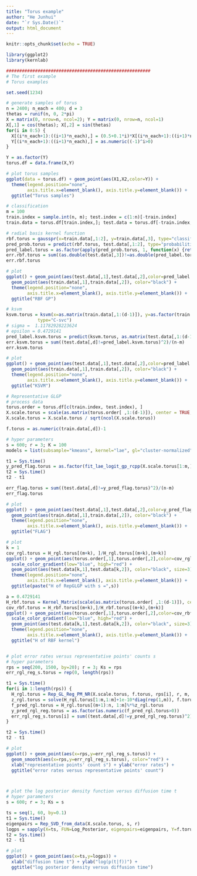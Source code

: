 ```yaml
---
title: "Torus example"
author: "He Junhui"
date: "`r Sys.Date()`"
output: html_document
---
```


```r
knitr::opts_chunk$set(echo = TRUE)
```

```r
library(ggplot2)
library(kernlab)
```

```r
#######################################################
# The first example
# Torus examples

set.seed(1234)
```

```r
# generate samples of torus
n = 2400; n_each = 400; d = 3
thetas = runif(n, 0, 2*pi)
X = matrix(0, nrow=n, ncol=2); Y = matrix(0, nrow=n, ncol=1)
X[,1] = cos(thetas); X[,2] = sin(thetas)
for(i in 0:5) {
  X[(i*n_each+1):((i+1)*n_each),] = (0.5+0.1*i)*X[(i*n_each+1):((i+1)*n_each),]
  Y[(i*n_each+1):((i+1)*n_each),] = as.numeric((-1)^i>0)
}

Y = as.factor(Y)
torus.df = data.frame(X,Y)
```

```r
# plot torus samples
ggplot(data = torus.df) + geom_point(aes(X1,X2,color=Y)) +
  theme(legend.position="none", 
        axis.title.x=element_blank(), axis.title.y=element_blank()) +
  ggtitle("Torus samples")
```


```r
# classification
m = 100
train.index = sample.int(n, m); test.index = c(1:n)[-train.index]
train.data = torus.df[train.index,]; test.data = torus.df[-train.index,]
```

```r
# radial basis kernel function
rbf.torus = gausspr(x=train.data[,1:2], y=train.data[,3], type="classification")
pred_prob.torus = predict(rbf.torus, test.data[,1:2], type="probabilities")
pred_label.torus = as.factor(apply(pred_prob.torus, 1, function(x) {return(which.max(x)-1)}))
err.rbf.torus = sum((as.double(test.data[,3])!=as.double(pred_label.torus))^2)/(n-m)
err.rbf.torus
```

```r
# plot
ggplot() + geom_point(aes(test.data[,1],test.data[,2],color=pred_label.torus)) + 
  geom_point(aes(train.data[,1],train.data[,2]), color="black") + 
  theme(legend.position="none", 
        axis.title.x=element_blank(), axis.title.y=element_blank()) + 
  ggtitle("RBF GP")
```

```r
# ksvm
ksvm.torus = ksvm(x=as.matrix(train.data[,1:(d-1)]), y=as.factor(train.data[,d]), 
            type="C-svc")
# sigma =  1.11782928223624 
# epsilon = 0.4729141
pred_label.ksvm.torus = predict(ksvm.torus, as.matrix(test.data[,1:(d-1)]))
err.ksvm.torus = sum((test.data[,d]!=pred_label.ksvm.torus)^2)/(n-m)
err.ksvm.torus
```


```r
# plot
ggplot() + geom_point(aes(test.data[,1],test.data[,2],color=pred_label.ksvm.torus)) + 
  geom_point(aes(train.data[,1],train.data[,2]), color="black") + 
  theme(legend.position="none", 
        axis.title.x=element_blank(), axis.title.y=element_blank()) + 
  ggtitle("KSVM")
```

```r
# Representative GLGP
# process data
torus.order = torus.df[c(train.index, test.index), ]
X.scale.torus = scale(as.matrix(torus.order[ ,1:(d-1)]), center = TRUE, scale = TRUE)
X.scale.torus = X.scale.torus / sqrt(ncol(X.scale.torus))

f.torus = as.numeric(train.data[,d])-1
```

```r
# hyper parameters
s = 600; r = 3; K = 100
models = list(subsample="kmeans", kernel="lae", gl="cluster-normalized", root=TRUE)
```

```r
t1 = Sys.time()
y_pred_flag.torus = as.factor(fit_lae_logit_gp_rcpp(X.scale.torus[1:m,], f.torus, X.scale.torus[(m+1):n,], s, r, K, models = models))
t2 = Sys.time()
t2 - t1
```

```r
err_flag.torus = sum((test.data[,d]!=y_pred_flag.torus)^2)/(n-m)
err_flag.torus
```

```r
# plot
ggplot() + geom_point(aes(test.data[,1],test.data[,2],color=y_pred_flag.torus)) + 
  geom_point(aes(train.data[,1],train.data[,2]), color="black") + 
  theme(legend.position="none", 
        axis.title.x=element_blank(), axis.title.y=element_blank()) + 
  ggtitle("FLAG")
```

```r
# plot
k = 1
cov_rgl.torus = H_rgl.torus[(m+k), ]/H_rgl.torus[(m+k),(m+k)]
ggplot() + geom_point(aes(torus.order[,1],torus.order[,2],color=cov_rgl.torus)) + 
  scale_color_gradient(low="blue", high="red") + 
  geom_point(aes(test.data[k,1],test.data[k,2]), color="black", size=3) + 
  theme(legend.position="none", 
        axis.title.x=element_blank(), axis.title.y=element_blank()) + 
  ggtitle(paste("H of RepGLGP with s =",s))

a = 0.4729141
H_rbf.torus = Kernel_Matrix(scale(as.matrix(torus.order[ ,1:(d-1)]), center = TRUE, scale = TRUE), a)
cov_rbf.torus = H_rbf.torus[(m+k),]/H_rbf.torus[(m+k),(m+k)]
ggplot() + geom_point(aes(torus.order[,1],torus.order[,2],color=cov_rbf.torus)) + 
  scale_color_gradient(low="blue", high="red") + 
  geom_point(aes(test.data[k,1],test.data[k,2]), color="black", size=3) + 
  theme(legend.position="none", 
        axis.title.x=element_blank(), axis.title.y=element_blank()) + 
  ggtitle("H of RBF kernel")


# plot error rates versus representative points' counts s
# hyper parameters
rps = seq(200, 1500, by=20); r = 3; Ks = rps
err_rgl_reg_s.torus = rep(0, length(rps))

t1 = Sys.time()
for(i in 1:length(rps)) {
  H_rgl.torus = Rep_GL_Reg_PM_NR(X.scale.torus, f.torus, rps[i], r, m, ks[i])
  z_rgl.torus = solve(H_rgl.torus[1:m,1:m]+1e-10*diag(rep(1,m)), f.torus)
  f_pred_rgl.torus = H_rgl.torus[(m+1):n, 1:m]%*%z_rgl.torus
  y_pred_rgl_reg.torus = as.factor(as.numeric(f_pred_rgl.torus>0))
  err_rgl_reg_s.torus[i] = sum((test.data[,d]!=y_pred_rgl_reg.torus)^2)/(n-m)
}

t2 = Sys.time()
t2 - t1

# plot
ggplot() + geom_point(aes(x=rps,y=err_rgl_reg_s.torus)) +
  geom_smooth(aes(x=rps,y=err_rgl_reg_s.torus), color="red") +
  xlab("representative points' count s") + ylab("error rates") + 
  ggtitle("error rates versus representative points' count")



# plot the log posterior density function versus diffusion time t
# hyper parameters
s = 600; r = 3; Ks = s

ts = seq(1, 60, by=0.1)
t1 = Sys.time()
eigenpairs = Rep_SVD_from_data(X.scale.torus, s, r)
logps = sapply(X=ts, FUN=Log_Posterior, eigenpairs=eigenpairs, Y=f.torus, K=K)
t2 = Sys.time()
t2 - t1

# plot
ggplot() + geom_point(aes(x=ts,y=logps)) +
  xlab("diffusion time t") + ylab("log(p(t|f))") +
  ggtitle("log posterior density versus diffusion time")



```

